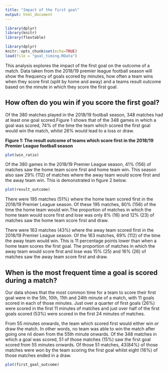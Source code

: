 ---
title: "Impact of the first goal"
output: html_document
---

```{r load-packages, include=FALSE}
library(dplyr)
library(knitr)
library(flextable)
```

```{r setup, include=FALSE}
library(dplyr)
knitr::opts_chunk$set(echo=TRUE)
load(file = "goal_timing.RData")
```
This analysis explores the impact of the first goal on the outcome of a match. Data taken from the 2018/19 premier league football season will show the frequency of goals scored by minutes, how often a team wins when they score first (split by home and away) and a teams result outcome based on the minute in which they score the first goal. 

## How often do you win if you score the first goal?
Of the 380 matches played in the 2018/19 football season, 348 matches had at least one goal scored.Figure 1 shows that of the 348 games in which a goal was scored, 74% of the time the team which scored the first goal would win the match, whilst 26% would lead to a loss or draw. 

**Figure 1: The result outcome of teams which score first in the 2018/19 Premier League football season** 
```{r win_ratio, echo=FALSE,fig.height=3,fig.width=6}
plot(win_ratio)
```

Of the 380 games in the 2018/19 Premier League season, 41% (156) of matches saw the home team score first and home team win. This season also saw 29% (112) of matches where the away team would score first and the away team win. This is demonstrated in figure 2 below.

```{r result_outcome, echo=FALSE,fig.height=3,fig.width=10}
plot(result_outcome)
```

There were 195 matches (51%) where the home team scored first in the 2018/19 Premier League season. Of these 195 matches, 80% (156) of the time the home team would win.The proportion of matches in which the home team would score first and lose was only 8% (16) and 12% (23) of matches saw the home team score first and draw. 

There were 163 matches (43%) where the away team scored first in the 2018/19 Premier League season. Of the 163 matches, 69% (112) of the time the away team would win. This is 11 percentage points lower than when a home team scores the first goal. The proportion of matches in which the away team would score first and lose was 15% (25) and 16% (26) of matches saw the away team score first and draw. 

## When is the most frequent time a goal is scored during a match?
Our data shows that the most common time for a team to score their first goal were in the 5th, 10th, 11th and 24th minute of a match, with 11 goals scored in each of those minutes. Just over a quarter of first goals (26%) were scored in the first 11 minutes of matches and just over half of the first goals scored (53%) were scored in the first 24 minutes of matches. 

From 55 minutes onwards, the team which scored first would either win or draw the match. In other words, no team was able to win the match after going one nil down from the 55th minute onwards. Of the 348 matches in which a goal was scored, 51 of those matches (15%) saw the first goal scored from 55 minutes onwards. Of those 51 matches, 43(84%) of those matches were won by the team scoring the first goal whilst eight (16%) of those matches ended in a draw. 

```{r first_goal_outcome, echo=FALSE,fig.height=3,fig.width=10}
plot(first_goal_outcome)
```












